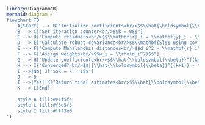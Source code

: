 ```r
library(DiagrammeR)
mermaid(diagram = '
flowchart TD
    A[Start] --> B["Initialize coefficients<br/>$$\\hat{\boldsymbol{\\beta}}^{(0)}$$ using OLS"]
    B --> C["Set iteration counter<br/>$$k = 0$$"]
    C --> D["Compute residuals<br/>$$\\mathbf{r}_i = \\mathbf{y}_i - \\mathbf{X}_i\\hat{\\boldsymbol{\\beta}}^{(k)}$$"]
    D --> E["Calculate robust covariance<br/>$$\\mathbf{S}$$ using cov.trob()"]
    E --> F["Compute Mahalanobis distances<br/>$$d_i^2 = \\mathbf{r}_i^T \\mathbf{S}^{-1} \\mathbf{r}_i$$"]
    F --> G["Assign weights<br/>$$w_i = \\rho(d_i^2)$$"]
    G --> H["Update coefficients<br/>$$\\hat{\\boldsymbol{\\beta}}^{(k+1)}$$ using weighted LS"]
    H --> I{"Converged?<br/>$$||\\hat{\\boldsymbol{\\beta}}^{(k+1)} - \\hat{\\boldsymbol{\\beta}}^{(k)}|| < \\text{tol}$$"}
    I -->|No| J["$$k = k + 1$$"]
    J --> D
    I -->|Yes| K["Return final estimates<br/>$$\\hat{\\boldsymbol{\\beta}}$$, weights $$\\mathbf{w}$$, scale $$\\mathbf{S}$$"]
    K --> L[End]
    
    style A fill:#e1f5fe
    style L fill:#f3e5f5
    style I fill:#fff3e0
')
```
